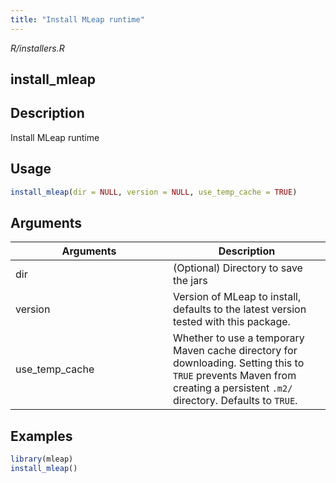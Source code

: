 ```yaml
---
title: "Install MLeap runtime"
---
```


*R/installers.R*

## install_mleap

## Description
Install MLeap runtime 


## Usage
```r
install_mleap(dir = NULL, version = NULL, use_temp_cache = TRUE) 
```

## Arguments
|Arguments|Description|
|---|---|
| dir | (Optional) Directory to save the jars |
| version | Version of MLeap to install, defaults to the latest version tested with this package. |
| use_temp_cache | Whether to use a temporary Maven cache directory for downloading. Setting this to `TRUE` prevents Maven from creating a persistent `.m2/` directory. Defaults to `TRUE`. |





## Examples
```r
library(mleap)
install_mleap() 
```


